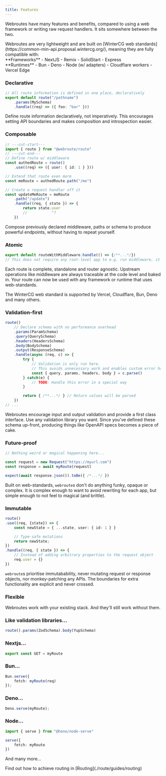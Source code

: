 ```yaml
---
title: Features
---
```




Webroutes have many features and benefits, compared to using a web framework or writing raw request handlers. It sits somewhere between the two.

<Accordions>
<Accordion title="Where can I use webroutes?">
Webroutes are very lightweight and are built on [WinterCG web standards](https://common-min-api.proposal.wintercg.org/), meaning they are fully compatible with:

<div className="flex flex-row">

<div className="flex-1">
**Frameworks**
- NextJS
- Remix
- SolidStart
- Express
</div>

<div className="flex-1">
**Runtimes**
- Bun
- Deno
- Node (w/ adapters)
- Cloudflare workers
- Vercel Edge
</div>

</div>

</Accordion>
</Accordions>

### Declarative


```ts
// All route information is defined in one place, declaratively
export default route("/pathname")
	.params(MySchema)
	.handle((req) => ({ foo: "bar" }))
```

Define route information declaratively, not imperatively. This encourages setting API boundaries and makes composition and introspection easier.


### Composable


```ts twoslash
// ---cut-start---
import { route } from "@webroute/route"
// ---cut-end---
// Define route w/ middleware
const authedRoute = route()
	.use((req) => ({ user: { id: 1 } }))

// Extend that route even more
const meRoute = authedRoute.path("/me")

// Create a request handler off it
const updateMeRoute = meRoute
	.path("/update")
	.handle((req, { state }) => {
		return state.user
		//           ^?
	})
```

Compose previously declared middleware, paths or schema to produce powerful endpoints, without having to repeat yourself.

### Atomic


```ts title="posts/route.ts"
export default routeWithMiddleware.handle(() => {/**...*/})
// This does not require any root-level app to e.g. run middleware, it is self-sufficient
```

Each route is complete, standalone and router agnostic. Upstream operations like middleware are always traceable at the code level and baked in. Your route can now be used with any framework or runtime that uses web-standards.

<Callout title="Who uses web standards?">
The WinterCG web standard is supported by Vercel, Cloudflare, Bun, Deno and many others.
</Callout>

### Validation-first


```ts
route()
	// Declare schema with no performance overhead
	.params(ParamSchema)
	.query(QuerySchema)
	.headers(HeadersSchema)
	.body(BodySchema)
	.output(ResponseSchema)
	.handle(async (req, c) => {
		try {
			// Validation is only run here.
			// This avoids unnecessary work and enables custom error handling
			const { query, params, headers, body } = c.parse()
		} catch(e) {
			// TODO: Handle this error in a special way
		}

		return { /**...*/ } // Return values will be parsed
	})
// ...
```

Webroutes encourage input and output validation and provide a first class interface. Use any validation library you want. Since you've defined these schema up-front, producing things like OpenAPI specs becomes a piece of cake.

### Future-proof


```ts
// Nothing weird or magical happening here...

const request = new Request("https://myurl.com")
const response = await myRoute(request)

expect(await response.json()).toBe({ /*...*/ })
```

Built on web-standards, `webroute`s don't do anything funky, opaque or complex. It is complex enough to want to avoid rewriting for each app, but simple enough to not feel to magical (and brittle).

### Immutable


```ts
route()
.use((req, {state}) => {
	const newState = { ...state, user: { id: 1 } }

	// Type-safe mutations
	return newState;
})
.handle((req, { state }) => {
	// Instead of adding arbitrary properties to the request object
	req.user = {}
})

```

`webroute`s prioritise immutabability, never mutating request or response objects, nor monkey-patching any APIs. The boundaries for extra functionality are explicit and never crossed.


### Flexible

Webroutes work with your existing stack. And they'll still work without them.

### Like validation libraries...

```ts title="validator-agnostic.ts"
route().params(ZodSchema).body(YupSchema)
```

### Nextjs...

```ts title="nextjs/route.ts"
export const GET = myRoute
```

### Bun...

```ts title="bun-api.ts"
Bun.serve({
	fetch: myRoute(req)
});
```

### Deno...

```ts title="deno-api.ts"
Deno.serve(myRoute);
```

### Node...

```ts
import { serve } from "@hono/node-serve"

serve({
	fetch: myRoute
})
```

And many more...

<Callout title="But what about routing?">
Find out how to achieve routing in [Routing](./route/guides/routing)
</Callout>